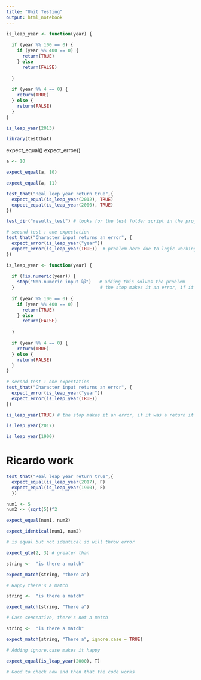 ```yaml
---
title: "Unit Testing"
output: html_notebook
---
```


```r
is_leap_year <- function(year) {
  
  if (year %% 100 == 0) {
    if (year %% 400 == 0) {
      return(TRUE)
    } else 
      return(FALSE)
    
  }
  
  if (year %% 4 == 0) {
    return(TRUE) 
  } else {
    return(FALSE)
  }
}
```

```r
is_leap_year(2013)
```


```r
library(testthat)
```

expect_equal()
expect_erroe()

```r
a <- 10
```

```r
expect_equal(a, 10)
```

```r
expect_equal(a, 11)
```


```r
test_that("Real leep year return true",{
  expect_equal(is_leap_year(2012), TRUE)
  expect_equal(is_leap_year(2000), TRUE)
})
```

```r
test_dir("results_test") # looks for the test folder script in the project, just put the dir not the file
```



```r
# second test : one expectation
test_that("Character input returns an error", {
  expect_error(is_leap_year("year"))
  expect_error(is_leap_year(TRUE))  # problem here due to logic working fix below
})
```

```r
is_leap_year <- function(year) {
  
  if (!is.numeric(year)) {
    stop("Non-numeric input 😿")   # adding this solves the problem
  }                                # the stop makes it an error, if it was a return it would just print the script
  
  if (year %% 100 == 0) {
    if (year %% 400 == 0) {
      return(TRUE)
    } else 
      return(FALSE)
    
  }
  
  if (year %% 4 == 0) {
    return(TRUE) 
  } else {
    return(FALSE)
  }
}
```


```r
# second test : one expectation
test_that("Character input returns an error", {
  expect_error(is_leap_year("year"))
  expect_error(is_leap_year(TRUE))
})
```

```r
is_leap_year(TRUE) # the stop makes it an error, if it was a return it would just print the script
```


```r
is_leap_year(2017)
```

```r
is_leap_year(1900)
```

# Ricardo work
```r
test_that("Real leap year return true",{
  expect_equal(is_leap_year(2017), F)
  expect_equal(is_leap_year(1900), F)
  })
```


```r
num1 <- 5
num2 <- (sqrt(5))^2

expect_equal(num1, num2)

expect_identical(num1, num2)

# is equal but not identical so will throw error
```


```r
expect_gte(2, 3) # greater than
```


```r
string <-  "is there a match"

expect_match(string, "there a") 

# Happy there's a match
```


```r
string <-  "is there a match"

expect_match(string, "There a") 

# Case senceative, there's not a match
```


```r
string <-  "is there a match"

expect_match(string, "There a", ignore.case = TRUE) 

# Adding ignore.case makes it happy
```

```r
expect_equal(is_leap_year(2000), T)

# Good to check now and then that the code works
```


